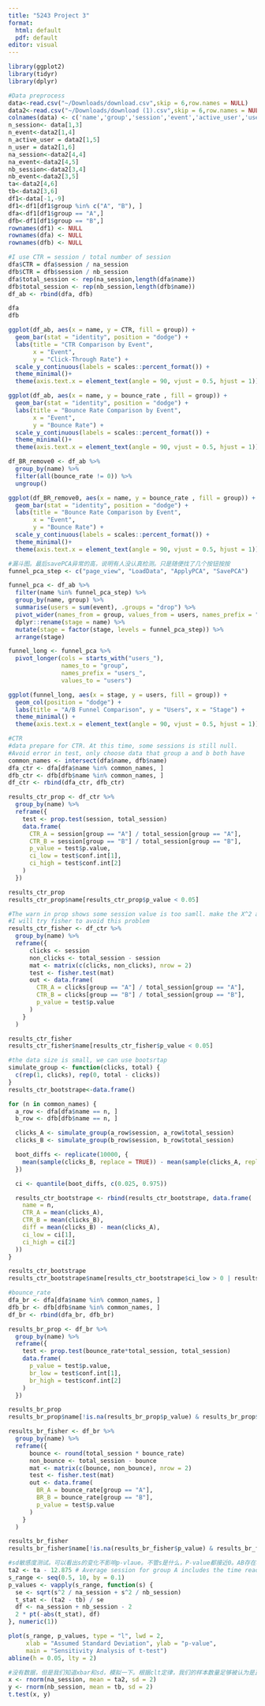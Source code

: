 ```yaml
---
title: "5243 Project 3"
format:
  html: default
  pdf: default
editor: visual
---
```


```r
library(ggplot2)
library(tidyr)
library(dplyr)
```

```r
#Data preprocess
data<-read.csv("~/Downloads/download.csv",skip = 6,row.names = NULL)
data2<-read.csv("~/Downloads/download (1).csv",skip = 6,row.names = NULL)
colnames(data) <- c('name','group','session','event','active_user','user','bounce_rate','session_time' )
n_session<- data[1,3]
n_event<-data2[1,4]
n_active_user = data2[1,5]
n_user = data2[1,6]
na_session<-data2[4,4]
na_event<-data2[4,5]
nb_session<-data2[3,4]
nb_event<-data2[3,5]
ta<-data2[4,6]
tb<-data2[3,6]
df1<-data[-1,-9]
df1<-df1[df1$group %in% c("A", "B"), ]
dfa<-df1[df1$group == "A",]
dfb<-df1[df1$group == "B",]
rownames(df1) <- NULL  
rownames(dfa) <- NULL  
rownames(dfb) <- NULL  
```

```r
#I use CTR = session / total number of session
dfa$CTR = dfa$session / na_session
dfb$CTR = dfb$session / nb_session
dfa$total_session <- rep(na_session,length(dfa$name))
dfb$total_session <- rep(nb_session,length(dfb$name))
df_ab <- rbind(dfa, dfb)
```

```r
dfa
dfb
```

```r
ggplot(df_ab, aes(x = name, y = CTR, fill = group)) +
  geom_bar(stat = "identity", position = "dodge") +
  labs(title = "CTR Comparison by Event",
       x = "Event",
       y = "Click-Through Rate") +
  scale_y_continuous(labels = scales::percent_format()) +
  theme_minimal()+
  theme(axis.text.x = element_text(angle = 90, vjust = 0.5, hjust = 1))
```

```r
ggplot(df_ab, aes(x = name, y = bounce_rate , fill = group)) +
  geom_bar(stat = "identity", position = "dodge") +
  labs(title = "Bounce Rate Comparison by Event",
       x = "Event",
       y = "Bounce Rate") +
  scale_y_continuous(labels = scales::percent_format()) +
  theme_minimal()+
  theme(axis.text.x = element_text(angle = 90, vjust = 0.5, hjust = 1))
```

```r
df_BR_remove0 <- df_ab %>%
  group_by(name) %>%
  filter(all(bounce_rate != 0)) %>%
  ungroup()

ggplot(df_BR_remove0, aes(x = name, y = bounce_rate , fill = group)) +
  geom_bar(stat = "identity", position = "dodge") +
  labs(title = "Bounce Rate Comparison by Event",
       x = "Event",
       y = "Bounce Rate") +
  scale_y_continuous(labels = scales::percent_format()) +
  theme_minimal()+
  theme(axis.text.x = element_text(angle = 90, vjust = 0.5, hjust = 1))
```

```r
#漏斗图。最后savePCA异常的高，说明有人没认真检测。只是随便找了几个按钮按按
funnel_pca_step <- c("page_view", "LoadData", "ApplyPCA", "SavePCA")

funnel_pca <- df_ab %>%
  filter(name %in% funnel_pca_step) %>%
  group_by(name, group) %>%
  summarise(users = sum(event), .groups = "drop") %>%
  pivot_wider(names_from = group, values_from = users, names_prefix = "users_") %>%
  dplyr::rename(stage = name) %>%
  mutate(stage = factor(stage, levels = funnel_pca_step)) %>%
  arrange(stage)

funnel_long <- funnel_pca %>%
  pivot_longer(cols = starts_with("users_"),
               names_to = "group",
               names_prefix = "users_",
               values_to = "users")

ggplot(funnel_long, aes(x = stage, y = users, fill = group)) +
  geom_col(position = "dodge") +
  labs(title = "A/B Funnel Comparison", y = "Users", x = "Stage") +
  theme_minimal() +
  theme(axis.text.x = element_text(angle = 90, vjust = 0.5, hjust = 1))
```

```r
#CTR
#data prepare for CTR. At this time, some sessions is still null. 
#Avoid error in test, only choose data that group a and b both have
common_names <- intersect(dfa$name, dfb$name)
dfa_ctr <- dfa[dfa$name %in% common_names, ]
dfb_ctr <- dfb[dfb$name %in% common_names, ]
df_ctr <- rbind(dfa_ctr, dfb_ctr)

results_ctr_prop <- df_ctr %>%
  group_by(name) %>%
  reframe({
    test <- prop.test(session, total_session)
    data.frame(
      CTR_A = session[group == "A"] / total_session[group == "A"],
      CTR_B = session[group == "B"] / total_session[group == "B"],
      p_value = test$p.value,
      ci_low = test$conf.int[1],
      ci_high = test$conf.int[2]
    )
  })
```

```r
results_ctr_prop
results_ctr_prop$name[results_ctr_prop$p_value < 0.05]
```

```r
#The warn in prop shows some session value is too samll. make the X^2 approx. incorrect
#I will try fisher to avoid this problem
results_ctr_fisher <- df_ctr %>%
  group_by(name) %>%
  reframe({
      clicks <- session
      non_clicks <- total_session - session
      mat <- matrix(c(clicks, non_clicks), nrow = 2)
      test <- fisher.test(mat)
      out <- data.frame(
        CTR_A = clicks[group == "A"] / total_session[group == "A"],
        CTR_B = clicks[group == "B"] / total_session[group == "B"],
        p_value = test$p.value
      )
    }
  )
```

```r
results_ctr_fisher
results_ctr_fisher$name[results_ctr_fisher$p_value < 0.05]
```

```r
#the data size is small, we can use bootsrtap
simulate_group <- function(clicks, total) {
  c(rep(1, clicks), rep(0, total - clicks))
}
results_ctr_bootstrape<-data.frame()

for (n in common_names) {
  a_row <- dfa[dfa$name == n, ]
  b_row <- dfb[dfb$name == n, ]

  clicks_A <- simulate_group(a_row$session, a_row$total_session)
  clicks_B <- simulate_group(b_row$session, b_row$total_session)

  boot_diffs <- replicate(10000, {
    mean(sample(clicks_B, replace = TRUE)) - mean(sample(clicks_A, replace = TRUE))
  })

  ci <- quantile(boot_diffs, c(0.025, 0.975))

  results_ctr_bootstrape <- rbind(results_ctr_bootstrape, data.frame(
    name = n,
    CTR_A = mean(clicks_A),
    CTR_B = mean(clicks_B),
    diff = mean(clicks_B) - mean(clicks_A),
    ci_low = ci[1],
    ci_high = ci[2]
  ))
}
```

```r
results_ctr_bootstrape
results_ctr_bootstrape$name[results_ctr_bootstrape$ci_low > 0 | results_ctr_bootstrape$ci_high < 0]
```

```r
#bounce_rate
dfa_br <- dfa[dfa$name %in% common_names, ]
dfb_br <- dfb[dfb$name %in% common_names, ]
df_br <- rbind(dfa_br, dfb_br)

results_br_prop <- df_br %>%
  group_by(name) %>%
  reframe({
    test <- prop.test(bounce_rate*total_session, total_session)
    data.frame(
      p_value = test$p.value,
      br_low = test$conf.int[1],
      br_high = test$conf.int[2]
    )
  })
```

```r
results_br_prop
results_br_prop$name[!is.na(results_br_prop$p_value) & results_br_prop$p_value < 0.05]
```

```r
results_br_fisher <- df_br %>%
  group_by(name) %>%
  reframe({
      bounce <- round(total_session * bounce_rate)
      non_bounce <- total_session - bounce
      mat <- matrix(c(bounce, non_bounce), nrow = 2)
      test <- fisher.test(mat)
      out <- data.frame(
        BR_A = bounce_rate[group == "A"],
        BR_B = bounce_rate[group == "B"],
        p_value = test$p.value
      )
    }
  )
```

```r
results_br_fisher
results_br_fisher$name[!is.na(results_br_fisher$p_value) & results_br_fisher$p_value < 0.05]
```

```r
#sd敏感度测试。可以看出s的变化不影响p-vlaue。不管s是什么，P-value都接近0。AB存在明显差异。
ta2 <- ta - 12.875 # Average session for group A includes the time reading instruction, so minus 12.875
s_range <- seq(0.5, 10, by = 0.1)
p_values <- vapply(s_range, function(s) {
  se <- sqrt(s^2 / na_session + s^2 / nb_session)
  t_stat <- (ta2 - tb) / se
  df <- na_session + nb_session - 2
  2 * pt(-abs(t_stat), df)
}, numeric(1))

plot(s_range, p_values, type = "l", lwd = 2,
     xlab = "Assumed Standard Deviation", ylab = "p-value",
     main = "Sensitivity Analysis of t-test")
abline(h = 0.05, lty = 2)
```

```r
#没有数据，但是我们知道xbar和sd，模拟一下。根据clt定律，我们的样本数量足够被认为是正态分布
x <- rnorm(na_session, mean = ta2, sd = 2)
y <- rnorm(nb_session, mean = tb, sd = 2)
t.test(x, y)
```
